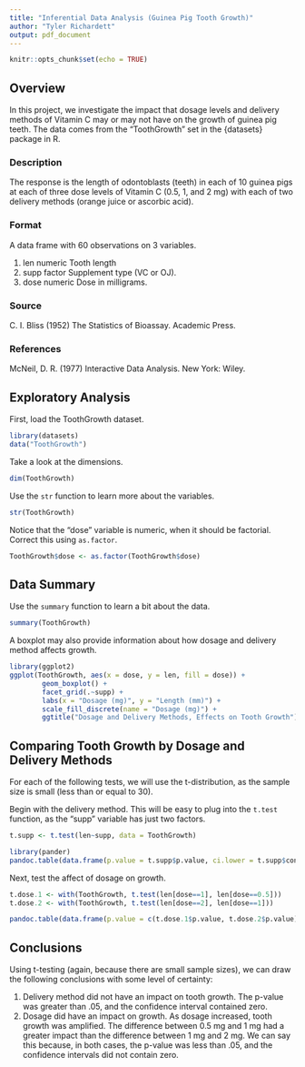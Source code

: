 ```yaml
---
title: "Inferential Data Analysis (Guinea Pig Tooth Growth)"
author: "Tyler Richardett"
output: pdf_document
---
```


```r
knitr::opts_chunk$set(echo = TRUE)
```

## Overview

In this project, we investigate the impact that dosage levels and delivery methods of Vitamin C may or may not have on the growth of guinea pig teeth. The data comes from the "ToothGrowth" set in the {datasets} package in R.

### Description

The response is the length of odontoblasts (teeth) in each of 10 guinea pigs at each of three dose levels of Vitamin C (0.5, 1, and 2 mg) with each of two delivery methods (orange juice or ascorbic acid).

### Format

A data frame with 60 observations on 3 variables.

1. len numeric Tooth length
2. supp factor Supplement type (VC or OJ).
3. dose numeric Dose in milligrams.

### Source

C. I. Bliss (1952) The Statistics of Bioassay. Academic Press.

### References

McNeil, D. R. (1977) Interactive Data Analysis. New York: Wiley.

## Exploratory Analysis

First, load the ToothGrowth dataset.

```r
library(datasets)
data("ToothGrowth")
```

Take a look at the dimensions.

```r
dim(ToothGrowth)
```

Use the ```str``` function to learn more about the variables.

```r
str(ToothGrowth)
```

Notice that the "dose" variable is numeric, when it should be factorial. Correct this using ```as.factor```.

```r
ToothGrowth$dose <- as.factor(ToothGrowth$dose)
```

## Data Summary

Use the ```summary``` function to learn a bit about the data.

```r
summary(ToothGrowth)
```

A boxplot may also provide information about how dosage and delivery method affects growth.

```r
library(ggplot2)
ggplot(ToothGrowth, aes(x = dose, y = len, fill = dose)) +
        geom_boxplot() +
        facet_grid(.~supp) +
        labs(x = "Dosage (mg)", y = "Length (mm)") +
        scale_fill_discrete(name = "Dosage (mg)") +
        ggtitle("Dosage and Delivery Methods, Effects on Tooth Growth")
```

## Comparing Tooth Growth by Dosage and Delivery Methods

For each of the following tests, we will use the t-distribution, as the sample size is small (less than or equal to 30).

Begin with the delivery method. This will be easy to plug into the ```t.test``` function, as the "supp" variable has just two factors.

```r
t.supp <- t.test(len~supp, data = ToothGrowth)
```

```r
library(pander)
pandoc.table(data.frame(p.value = t.supp$p.value, ci.lower = t.supp$conf.int[1], ci.upper = t.supp$conf.int[2]), justify = "left")
```

Next, test the affect of dosage on growth.

```r
t.dose.1 <- with(ToothGrowth, t.test(len[dose==1], len[dose==0.5]))
t.dose.2 <- with(ToothGrowth, t.test(len[dose==2], len[dose==1]))
```

```r
pandoc.table(data.frame(p.value = c(t.dose.1$p.value, t.dose.2$p.value), ci.lower = c(t.dose.1$conf.int[1], t.dose.2$conf.int[1]), ci.upper = c(t.dose.1$conf.int[2], t.dose.2$conf.int[2]), row.names = c("0.5 mg vs. 1 mg", "1 mg vs. 2 mg")), justify = "left")
```

## Conclusions

Using t-testing (again, because there are small sample sizes), we can draw the following conclusions with some level of certainty:

1. Delivery method did not have an impact on tooth growth. The p-value was greater than .05, and the confidence interval contained zero.
2. Dosage did have an impact on growth. As dosage increased, tooth growth was amplified. The difference between 0.5 mg and 1 mg had a greater impact than the difference between 1 mg and 2 mg. We can say this because, in both cases, the p-value was less than .05, and the confidence intervals did not contain zero.